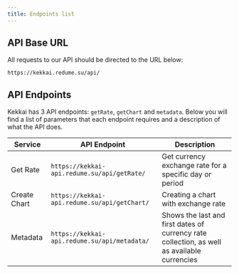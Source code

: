 ```yaml
---
title: Endpoints list
---
```


## API Base URL
All requests to our API should be directed to the URL below:

```
https://kekkai.redume.su/api/
```


## API Endpoints
Kekkai has 3 API endpoints: `getRate`, `getChart` and `metadata`. 
Below you will find a list of parameters that each endpoint requires and a description of what the API does.

| Service      | API Endpoint                                 | Description                                                                                 |
|--------------|----------------------------------------------|---------------------------------------------------------------------------------------------|
| Get Rate     | `https://kekkai-api.redume.su/api/getRate/`  | Get currency exchange rate for a specific day or period                                     |
| Create Chart | `https://kekkai-api.redume.su/api/getChart/` | Creating a chart with exchange rate                                                         |
| Metadata     | `https://kekkai-api.redume.su/api/metadata/` | Shows the last and first dates of currency rate collection, as well as available currencies |